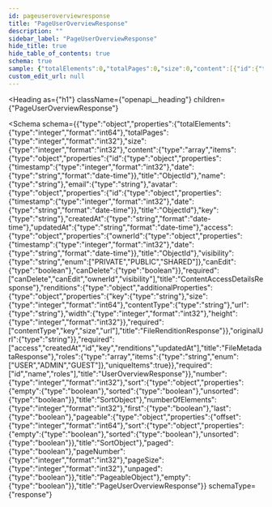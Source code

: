 ```yaml
---
id: pageuseroverviewresponse
title: "PageUserOverviewResponse"
description: ""
sidebar_label: "PageUserOverviewResponse"
hide_title: true
hide_table_of_contents: true
schema: true
sample: {"totalElements":0,"totalPages":0,"size":0,"content":[{"id":{"timestamp":0,"date":"2024-07-29T15:51:28.071Z"},"name":"string","email":"string","avatar":{"id":{"timestamp":0,"date":"2024-07-29T15:51:28.071Z"},"key":"string","createdAt":"2024-07-29T15:51:28.071Z","updatedAt":"2024-07-29T15:51:28.071Z","access":{"ownerId":{"timestamp":0,"date":"2024-07-29T15:51:28.071Z"},"visibility":"PRIVATE","canEdit":true,"canDelete":true},"renditions":{},"originalUrl":"string"},"roles":["USER"]}],"number":0,"sort":{"empty":true,"sorted":true,"unsorted":true},"numberOfElements":0,"first":true,"last":true,"pageable":{"offset":0,"sort":{"empty":true,"sorted":true,"unsorted":true},"paged":true,"pageNumber":0,"pageSize":0,"unpaged":true},"empty":true}
custom_edit_url: null
---
```



<Heading
  as={"h1"}
  className={"openapi__heading"}
  children={"PageUserOverviewResponse"}
>
</Heading>





<Schema
  schema={{"type":"object","properties":{"totalElements":{"type":"integer","format":"int64"},"totalPages":{"type":"integer","format":"int32"},"size":{"type":"integer","format":"int32"},"content":{"type":"array","items":{"type":"object","properties":{"id":{"type":"object","properties":{"timestamp":{"type":"integer","format":"int32"},"date":{"type":"string","format":"date-time"}},"title":"ObjectId"},"name":{"type":"string"},"email":{"type":"string"},"avatar":{"type":"object","properties":{"id":{"type":"object","properties":{"timestamp":{"type":"integer","format":"int32"},"date":{"type":"string","format":"date-time"}},"title":"ObjectId"},"key":{"type":"string"},"createdAt":{"type":"string","format":"date-time"},"updatedAt":{"type":"string","format":"date-time"},"access":{"type":"object","properties":{"ownerId":{"type":"object","properties":{"timestamp":{"type":"integer","format":"int32"},"date":{"type":"string","format":"date-time"}},"title":"ObjectId"},"visibility":{"type":"string","enum":["PRIVATE","PUBLIC","SHARED"]},"canEdit":{"type":"boolean"},"canDelete":{"type":"boolean"}},"required":["canDelete","canEdit","ownerId","visibility"],"title":"ContentAccessDetailsResponse"},"renditions":{"type":"object","additionalProperties":{"type":"object","properties":{"key":{"type":"string"},"size":{"type":"integer","format":"int64"},"contentType":{"type":"string"},"url":{"type":"string"},"width":{"type":"integer","format":"int32"},"height":{"type":"integer","format":"int32"}},"required":["contentType","key","size","url"],"title":"FileRenditionResponse"}},"originalUrl":{"type":"string"}},"required":["access","createdAt","id","key","renditions","updatedAt"],"title":"FileMetadataResponse"},"roles":{"type":"array","items":{"type":"string","enum":["USER","ADMIN","GUEST"]},"uniqueItems":true}},"required":["id","name","roles"],"title":"UserOverviewResponse"}},"number":{"type":"integer","format":"int32"},"sort":{"type":"object","properties":{"empty":{"type":"boolean"},"sorted":{"type":"boolean"},"unsorted":{"type":"boolean"}},"title":"SortObject"},"numberOfElements":{"type":"integer","format":"int32"},"first":{"type":"boolean"},"last":{"type":"boolean"},"pageable":{"type":"object","properties":{"offset":{"type":"integer","format":"int64"},"sort":{"type":"object","properties":{"empty":{"type":"boolean"},"sorted":{"type":"boolean"},"unsorted":{"type":"boolean"}},"title":"SortObject"},"paged":{"type":"boolean"},"pageNumber":{"type":"integer","format":"int32"},"pageSize":{"type":"integer","format":"int32"},"unpaged":{"type":"boolean"}},"title":"PageableObject"},"empty":{"type":"boolean"}},"title":"PageUserOverviewResponse"}}
  schemaType={"response"}
>
  
</Schema>
            
